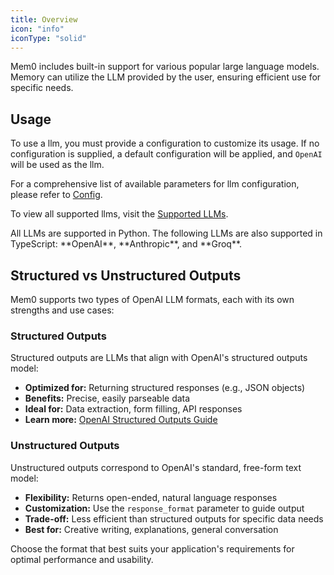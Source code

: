 ```yaml
---
title: Overview
icon: "info"
iconType: "solid"
---
```


<Snippet file="paper-release.mdx" />

Mem0 includes built-in support for various popular large language models. Memory can utilize the LLM provided by the user, ensuring efficient use for specific needs.

## Usage

To use a llm, you must provide a configuration to customize its usage. If no configuration is supplied, a default configuration will be applied, and `OpenAI` will be used as the llm.

For a comprehensive list of available parameters for llm configuration, please refer to [Config](./config).

To view all supported llms, visit the [Supported LLMs](./models).

<Note>
  All LLMs are supported in Python. The following LLMs are also supported in TypeScript: **OpenAI**, **Anthropic**, and **Groq**.
</Note>

<CardGroup cols={4}>
  <Card title="OpenAI" href="/components/llms/models/openai" />
  <Card title="Ollama" href="/components/llms/models/ollama" />
  <Card title="Azure OpenAI" href="/components/llms/models/azure_openai" />
  <Card title="Anthropic" href="/components/llms/models/anthropic" />
  <Card title="Together" href="/components/llms/models/together" />
  <Card title="Groq" href="/components/llms/models/groq" />
  <Card title="Litellm" href="/components/llms/models/litellm" />
  <Card title="Mistral AI" href="/components/llms/models/mistral_ai" />
  <Card title="Google AI" href="/components/llms/models/google_ai" />
  <Card title="AWS bedrock" href="/components/llms/models/aws_bedrock" />
  <Card title="Gemini" href="/components/llms/models/gemini" />
  <Card title="DeepSeek" href="/components/llms/models/deepseek" />
  <Card title="xAI" href="/components/llms/models/xAI" />
  <Card title="Sarvam AI" href="/components/llms/models/sarvam" />
  <Card title="LM Studio" href="/components/llms/models/lmstudio" />
  <Card title="Langchain" href="/components/llms/models/langchain" />
</CardGroup>

## Structured vs Unstructured Outputs

Mem0 supports two types of OpenAI LLM formats, each with its own strengths and use cases:

### Structured Outputs

Structured outputs are LLMs that align with OpenAI's structured outputs model:

- **Optimized for:** Returning structured responses (e.g., JSON objects)
- **Benefits:** Precise, easily parseable data
- **Ideal for:** Data extraction, form filling, API responses
- **Learn more:** [OpenAI Structured Outputs Guide](https://platform.openai.com/docs/guides/structured-outputs/introduction)

### Unstructured Outputs

Unstructured outputs correspond to OpenAI's standard, free-form text model:

- **Flexibility:** Returns open-ended, natural language responses
- **Customization:** Use the `response_format` parameter to guide output
- **Trade-off:** Less efficient than structured outputs for specific data needs
- **Best for:** Creative writing, explanations, general conversation

Choose the format that best suits your application's requirements for optimal performance and usability.
